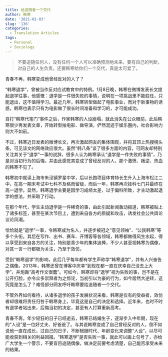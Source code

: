 ```yaml
---
title: 给追随者一个交代
author: 韩寒
date: '2021-01-03'
slug: '136'
categories:
  - Translation Articles
tags:
  - Personal
  - Sociology
---
```


> 不要追随任何人，没有任何一个人可以准确预测地未来，要有自己的判断，对自己的人生负责。还要韩寒给你们一个交代，真是太可爱了。

青春不再，韩寒变成他曾经反对的人了？

“韩寒退学”，曾被当作反对应试教育中的特例。1月8日晚，韩寒在微博发表长文提起退学往事，他感慨：退学是一件很失败的事情，说明在一项挑战里不能胜任，只能退出，这不值得学习。最近几年，韩寒转型做起了电影事业，而对于新事物的诱惑，韩寒也表示只有为电影做了很长时间准备和学习的，才可能成功。

自打“韩寒代笔门”事件之后，作家韩寒的人设崩塌，就此消失在公众眼前，此后韩寒很少再发表文章，开始转型拍电影、做导演，俨然混迹于娱乐圈内，社会影响力则大不如前。

不过，韩寒近日发表的微博长文，再次激起网友的集体围观，并将其顶上热搜榜头条，可见该文的网络效应很大。虽然“韩八条”谈了很多方面的内容，可网友却特别关注其关于“退学”一事的说辞，很多人认为韩寒承认“退学是一件失败的事情”，乃是对当初行为的后悔，并由此感觉其变成了曾经反对的人，那个激愤、叛逆、热血的韩寒不见了。

韩寒初中就读上海市朱泾镇罗星中学，后以长跑项目体育特长生升入上海市松江二中，在高一期末考试中七科不及格而留级，而后一年，韩寒再次挂科七门并最终在高一退学。显然，韩寒退学主要是因学习成绩太差，过于偏科所致，才主动激起退学的想法，并采取了行动。

在那个年代，学生主动退学是一件稀奇的事，由此引起新闻轰动报道，韩寒被贴上了诸多标签，甚至在某次节目上，遭到来自各方的质疑和攻击，诱发社会公共舆论议论风潮。

恰恰就是“退学”一事，令韩寒成为名人，并逐步被冠之“意见领袖”、“公民韩寒”等多个头衔。其后在写作、出书、赛车、开博客等各领域，韩寒都做得风生水起，得以享受到来自各方的关注，特别是青少年的集体追捧，不少人甚至视韩寒为偶像，对其一言一行都极为关注，乃至于效仿。

受到“韩寒退学”的影响，此后几乎每年都有学生声称学“韩寒退学”，并有人兴奋告之偶像。2013年，韩寒还曾在博客中庆幸“到现在都一直在庆幸自己没去上大学”，并炮轰“高考作文很蠢”。可如今，韩寒却将“退学”视为失败的事，岂不是在公开打脸，亦令众多崇拜者为之惊诧，当初引以为豪的行为，如今居然大逆转，这究竟是怎么了？难怪部分网友呼吁韩寒要给追随者一个交代。

不管外界如何看待，从诸多退学的孩子发展状况来看，韩寒是仅有的受益者，效仿者却很难将责任归咎于韩寒身上，毕竟这是自己的决定和选择。近年来，也时不时有退学者站出来，后悔当初的决定，甚至有人打算重新高考。

青春不再，年少轻狂的日子已经逝去，韩寒已结婚生子，逐渐步入中年期，现在的“人设”是一位好丈夫、好爸爸了。与其说韩寒变成了自己曾经反对的人，倒不如说他一直在成长，过自己的日子，不断根据时代、年龄变化来调整“人设”，以尽可能收获到相关的利益回报。“韩寒退学”是否失败一事，就此可以画上句号了，亦给广大学生一个警示，不要盲目追随偶像，做决定前要考虑清楚，自己能否承受未来的结果。